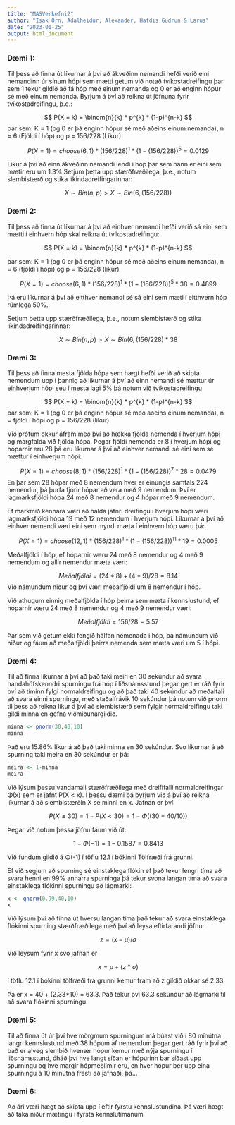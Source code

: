```yaml
---
title: "MASVerkefni2"
author: "Isak Orn, Adalheidur, Alexander, Hafdis Gudrun & Larus"
date: "2023-01-25"
output: html_document
---
```


### Dæmi 1: 

  Til þess að finna út líkurnar á því að ákveðinn nemandi hefði verið eini nemandinn úr sínum hópi sem mætti getum við notað tvíkostadreifingu þar sem 1 tekur gildið að fá hóp með einum nemanda og 0 er að enginn hópur sé með einum nemanda.
  Byrjum á því að reikna út jöfnuna fyrir tvíkostadreifingu, þ.e.:
  
$$
P(X = k) = \binom{n}{k} * p^{k} * (1-p)^{n-k}
$$
    þar sem:
      K = 1 (og 0 er þá enginn hópur sé með aðeins einum nemanda),
      n = 6 (Fjöldi í hóp) og
      p = 156/228 (Líkur) 
      
$$
P(X = 1) = choose(6, 1)*(156/228)^1*(1-(156/228))^5 = 0.0129
$$
  
  Líkur á því að einn ákveðinn nemandi lendi í hóp þar sem hann er eini sem mætir eru um 1.3%
  Setjum þetta upp stærðfræðilega, þ.e., notum slembistærð og stika líkindadreifingarinnar:
  
$$
      X \sim Bin(n,p) > X \sim Bin(6, (156/228))
$$

    
### Dæmi 2:
  Til þess að finna út líkurnar á því að einhver nemandi hefði verið sá eini sem mætti í einhvern hóp skal reikna út tvíkostadreifingu: 
  
$$
P(X = k) = \binom{n}{k}  * p^{k} * (1-p)^{n-k}
$$
 
   þar sem:
    K = 1 (og 0 er þá enginn hópur sé með aðeins einum nemanda),
    n = 6 (fjöldi í hópi) og
    p = 156/228 (líkur)

    
$$
  P(X = 1) = choose(6, 1)*(156/228)^1*(1-(156/228))^5 * 38 = 0.4899
$$
  
  Þá eru líkurnar á því að eitthver nemandi sé sá eini sem mæti í eitthvern hóp rúmlega 50%.

  Setjum þetta upp stærðfræðilega, þ.e., notum slembistærð og stika líkindadreifingarinnar:
  
$$
      X \sim Bin(n,p) > X \sim Bin(6, (156/228) * 38 
$$

### Dæmi 3: 
  Til þess að finna mesta fjölda hópa sem hægt hefði verið að skipta nemendum upp í þannig að líkurnar á því að einn nemandi sé mættur úr einhverjum hópi séu í mesta lagi 5% þá notum við tvíkostadreifingu
  
$$
P(X = k) = \binom{n}{k} * p^{k} * (1-p)^{n-k}
$$
 þar sem:
    K = 1 (og 0 er þá enginn hópur sé með aðeins einum nemanda),
    n = fjöldi í hópi og
    p = 156/228 (líkur)

Við prófum okkur áfram með því að hækka fjölda nemenda í hverjum hópi og margfalda við fjölda hópa. Þegar fjöldi nemenda er 8 í hverjum hópi og hóparnir eru 28 þá eru líkurnar á því að einhver nemandi sé eini sem sé mættur í einhverjum hópi: 
    
    
$$
P(X = 1) = choose(8, 1) * (156/228)^1 * (1 - (156/228))^7 * 28 = 0.0479
$$
En þar sem 28 hópar með 8 nemendum hver er einungis samtals 224 nemendur, þá þurfa fjórir hópar að vera með 9 nemendum. Því er lágmarksfjöldi hópa 24 með 8 nemendur og 4 hópar með 9 nemendum. 

  Ef markmið kennara væri að halda jafnri dreifingu í hverjum hópi væri lágmarksfjöldi hópa 19 með 12 nemendum í hverjum hópi. Líkurnar á því að einhver nemendi væri eini sem myndi mæta í einhvern hóp væru þá:

$$
P(X = 1) = choose(12, 1) * (156/228)^1 * (1 - (156/228))^{11} * 19 = 0.0005
$$

Meðalfjöldi í hóp, ef hóparnir væru 24 með 8 nemendur og 4 með 9 nemendum og allir nemendur mæta væri:

$$
Meðalfjöldi = (24 * 8) + (4 * 9) / 28 = 8.14
$$
Við námundum niður og því væri meðalfjöldi um 8 nemendur í hóp. 


Við athugum einnig meðalfjölda í hóp þeirra sem mæta í kennslustund, ef hóparnir væru 24 með 8 nemendur og 4 með 9 nemendur væri:

$$
Meðalfjöldi = 156 / 28 = 5.57
$$

Þar sem við getum ekki fengið hálfan nemenada í hóp, þá námundum við niður og fáum að meðalfjöldi þeirra nemenda sem mæta væri um 5 í hópi. 

### Dæmi 4:
  Til að finna líkurnar á því að það taki meiri en 30 sekúndur að svara handahófskenndri spurningu frá hóp í liðsnámsstund þegar gert er ráð fyrir því að tíminn fylgi normaldreifingu og að það taki 40 sekúndur að meðaltali að svara einni spurningu, með staðalfrávik 10 sekúndur þá notum við pnorm til þess að reikna líkur á því að slembistærð sem fylgir normaldreifingu taki gildi minna en gefna viðmiðunargildið. 

```r

minna <- pnorm(30,40,10)
minna
```

Það eru 15.86% líkur á að það taki minna en 30 sekúndur. Svo líkurnar á að spurning taki meira en 30 sekúndur er þá:

```r
meira <- 1-minna
meira
```


Við lýsum þessu vandamáli stærðfræðilega með dreififalli normaldreifingar Φ(x) sem er jafnt P(X < x). Í þessu dæmi þá byrjum við á því að reikna líkurnar á að slembistærðin X sé minni en x. 
Jafnan er því: 

$$
P(X \ge 30) = 1-P(X<30) = 1-Φ((30-40/10))
$$

Þegar við notum þessa jöfnu fáum við út:

$$
1-Φ(-1) = 1-0.1587 = 0.8413
$$

Við fundum gildið á Φ(-1) í töflu 12.1 í bókinni Tölfræði frá grunni. 

  Ef við segjum að spurning sé einstaklega flókin ef það tekur lengri tíma að svara henni en 99% annarra spurninga þá tekur svona langan tíma að svara einstaklega flókinni spurningu að lágmarki:

```r
x <- qnorm(0.99,40,10)
x
```

Við lýsum því að finna út hversu langan tíma það tekur að svara einstaklega flókinni spurning stærðfræðilega með því að leysa eftirfarandi jöfnu: 

$$
z=(x-μ)/σ
$$

Við leysum fyrir x svo jafnan er 

$$
x=μ+(z*σ)
$$

í töflu 12.1 í bókinni tölfræði frá grunni kemur fram að z gildið okkar sé 2.33. 

  Þá er x = 40 + (2.33*10) = 63.3. Það tekur því 63.3 sekúndur að lágmarki til að svara flókinni spurningu.

### Dæmi 5:
  Til að finna út úr því hve mörgmum spurningum má búast við í 80 mínútna langri kennslustund með 38 hópum af nemendum þegar gert ráð fyrir því að það er alveg slembið hvenær hópur kemur með nýja spurningu í liðsnámsstund, óháð því hve langt síðan er hópurinn bar síðast upp spurningu og hve margir hópmeðlimir eru, en hver hópur ber upp eina spurningu á 10 mínútna fresti að jafnaði, þá...

### Dæmi 6:
  Að ári væri hægt að skipta upp í eftir fyrstu kennslustundina. Þá væri hægt að taka niður mætingu í fyrsta kennslutímanum 

    
    


